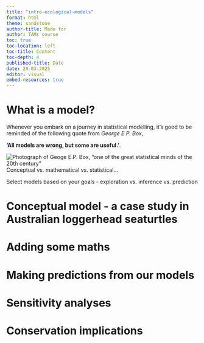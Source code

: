 ```yaml
---
title: "intro-ecological-models"
format: html
theme: sandstone
author-title: Made for
author: TAMs course
toc: true
toc-location: left
toc-title: Content
toc-depth: 4
published-title: Date
date: 20-03-2025
editor: visual
embed-resources: true
---
```


# What is a model?

Whenever you embark on a journey in statistical modelling, it's good to be reminded of the following quote from *George E.P. Box*,

**'All models are wrong, but some are useful.'**.

![Photograph of Geoge E.P. Box, "one of the great statistical minds of the 20th century"](images/Box.jpeg)
Conceptual vs. mathematical vs. statistical...

Select models based on your goals - exploration vs. inference vs. prediction

# Conceptual model - a case study in Australian loggerhead seaturtles

# Adding some maths

# Making predictions from our models

# Sensitivity analyses

# Conservation implications

